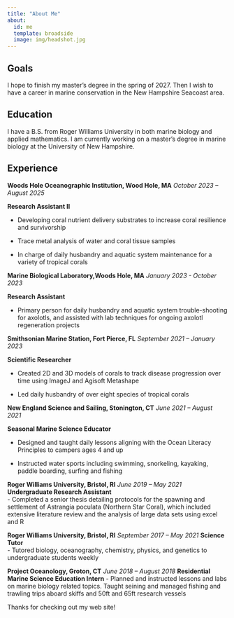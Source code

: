 ```yaml
---
title: "About Me"
about:
  id: me
  template: broadside
  image: img/headshot.jpg
---
```


:::: {#me}
## Goals

I hope to finish my master's degree in the spring of 2027. Then I wish to have a career in marine conservation in the New Hampshire Seacoast area.

## Education

I have a B.S. from Roger Williams University in both marine biology and applied mathematics. I am currently working on a master's degree in marine biology at the University of New Hampshire.

## Experience

**Woods Hole Oceanographic Institution, Wood Hole, MA** *October 2023 – August 2025*

<div>

**Research Assistant II**

</div>

-   Developing coral nutrient delivery substrates to increase coral resilience and survivorship

-   Trace metal analysis of water and coral tissue samples

-   In charge of daily husbandry and aquatic system maintenance for a variety of tropical corals

**Marine Biological Laboratory,Woods Hole, MA** *January 2023 - October 2023*

**Research Assistant**

-   Primary person for daily husbandry and aquatic system trouble-shooting for axolotls, and assisted with lab techniques for ongoing axolotl regeneration projects

**Smithsonian Marine Station, Fort Pierce, FL** *September 2021 – January 2023*

**Scientific Researcher**

-   Created 2D and 3D models of corals to track disease progression over time using ImageJ and Agisoft Metashape

-   Led daily husbandry of over eight species of tropical corals

**New England Science and Sailing, Stonington, CT** *June 2021 – August 2021*

**Seasonal Marine Science Educator**

-  Designed and taught daily lessons aligning with the Ocean Literacy Principles to campers ages 4 and up

- Instructed water sports including swimming, snorkeling, kayaking, paddle boarding, surfing and fishing

**Roger Williams University, Bristol, RI** *June 2019 – May 2021*
**Undergraduate Research Assistant**			                                         
-  Completed a senior thesis detailing protocols for the spawning and settlement of Astrangia poculata (Northern Star Coral), which included extensive literature review and the analysis of large data sets using excel and R

**Roger Williams University, Bristol, RI** *September 2017 – May 2021*
**Science Tutor** 								   		     
-  Tutored biology, oceanography, chemistry, physics, and genetics to undergraduate students weekly 

**Project Oceanology, Groton, CT** *June 2018 – August 2018*
**Residential Marine Science Education Intern**
-  Planned and instructed lessons and labs on marine biology related topics. Taught seining and managed fishing and trawling trips aboard skiffs and 50ft and 65ft research vessels
	                                  				

::::

Thanks for checking out my web site!
